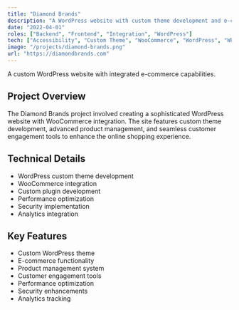 ```yaml
---
title: "Diamond Brands"
description: "A WordPress website with custom theme development and e-commerce integration for Diamond Brands, featuring advanced product management and customer engagement tools."
date: "2022-04-01"
roles: ["Backend", "Frontend", "Integration", "WordPress"]
tech: ["Accessibility", "Custom Theme", "WooCommerce", "WordPress", "WP Engine"]
image: "/projects/diamond-brands.png"
url: "https://diamondbrands.com"
---
```


A custom WordPress website with integrated e-commerce capabilities.

## Project Overview

The Diamond Brands project involved creating a sophisticated WordPress website with WooCommerce integration. The site features custom theme development, advanced product management, and seamless customer engagement tools to enhance the online shopping experience.

## Technical Details

- WordPress custom theme development
- WooCommerce integration
- Custom plugin development
- Performance optimization
- Security implementation
- Analytics integration

## Key Features

- Custom WordPress theme
- E-commerce functionality
- Product management system
- Customer engagement tools
- Performance optimization
- Security enhancements
- Analytics tracking
